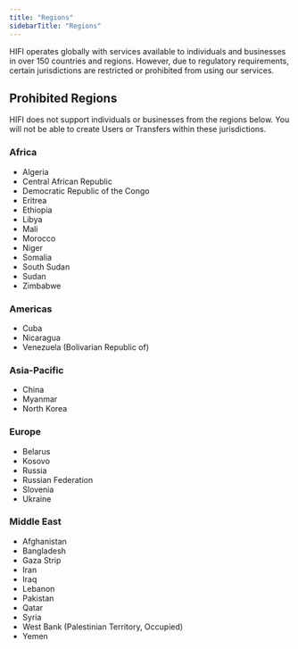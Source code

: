 ```yaml
---
title: "Regions"
sidebarTitle: "Regions"
---
```


HIFI operates globally with services available to individuals and businesses in over 150 countries and regions. However, due to regulatory requirements, certain jurisdictions are restricted or prohibited from using our services.

## Prohibited Regions

<Info>
  HIFI does not support individuals or businesses from the regions below. You
  will not be able to create Users or Transfers within these jurisdictions.
</Info>

### Africa

- Algeria
- Central African Republic
- Democratic Republic of the Congo
- Eritrea
- Ethiopia
- Libya
- Mali
- Morocco
- Niger
- Somalia
- South Sudan
- Sudan
- Zimbabwe

### Americas

- Cuba
- Nicaragua
- Venezuela (Bolivarian Republic of)

### Asia-Pacific

- China
- Myanmar
- North Korea

### Europe

- Belarus
- Kosovo
- Russia
- Russian Federation
- Slovenia
- Ukraine

### Middle East

- Afghanistan
- Bangladesh
- Gaza Strip
- Iran
- Iraq
- Lebanon
- Pakistan
- Qatar
- Syria
- West Bank (Palestinian Territory, Occupied)
- Yemen
